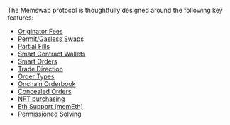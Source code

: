 The Memswap protocol is thoughtfully designed around the following key features:

- [Originator Fees](/protocol-features/originator-fees)
- [ Permit/Gasless Swaps](/protocol-features/gasless-swaps)
- [Partial Fills](/protocol-features/partial-fills)
- [Smart Contract Wallets](/protocol-features/smart-contract-wallets)
- [Smart Orders](/protocol-features/smart-orders)
- [Trade Direction](/protocol-features/trade-direction)
- [Order Types](/protocol-features/order-types)
- [Onchain Orderbook](/protocol-features/onchain-orderbook)
- [Concealed Orders](/protocol-features/concealed-orders)
- [NFT purchasing](/protocol-features/nft-purchasing)
- [ Eth Support (memEth)](/protocol-features/memEth)
- [Permissioned Solving](/protocol-features/permissioned-solving)
